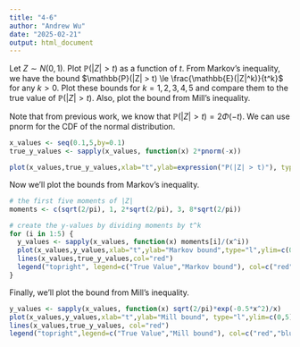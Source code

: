 ```yaml
---
title: "4-6"
author: "Andrew Wu"
date: "2025-02-21"
output: html_document
---
```


Let $Z \sim N(0,1)$. Plot $\mathbb{P}(|Z| > t)$ as a function of $t$. From Markov's inequality, we have the bound $\mathbb{P}(|Z| > t) \le \frac{\mathbb{E}(|Z|^k)}{t^k}$ for any $k > 0$. Plot these bounds for $k = 1, 2, 3, 4, 5$ and compare them to the true value of $\mathbb{P}(|Z| > t).$ Also, plot the bound from Mill's inequality.

Note that from previous work, we know that $\mathbb{P}(|Z| > t) = 2 \Phi(-t).$ We can use pnorm for the CDF of the normal distribution.

```r
x_values <- seq(0.1,5,by=0.1)
true_y_values <- sapply(x_values, function(x) 2*pnorm(-x))
```

```r
plot(x_values,true_y_values,xlab="t",ylab=expression("P(|Z| > t)"), type="l")
```

Now we'll plot the bounds from Markov's inequality.

```r
# the first five moments of |Z|
moments <- c(sqrt(2/pi), 1, 2*sqrt(2/pi), 3, 8*sqrt(2/pi))

# create the y-values by dividing moments by t^k
for (i in 1:5) {
  y_values <- sapply(x_values, function(x) moments[i]/(x^i))
  plot(x_values,y_values,xlab="t",ylab="Markov bound",type="l",ylim=c(0,10), col="blue")
  lines(x_values,true_y_values,col="red")
  legend("topright", legend=c("True Value","Markov bound"), col=c("red","blue"),lwd = 2, lty = 1)
}
```

Finally, we'll plot the bound from Mill's inequality.

```r
y_values <- sapply(x_values, function(x) sqrt(2/pi)*exp(-0.5*x^2)/x)
plot(x_values,y_values,xlab="t",ylab="Mill bound", type="l",ylim=c(0,5),col="blue")
lines(x_values,true_y_values, col="red")
legend("topright",legend=c("True Value","Mill bound"), col=c("red","blue"),lwd=2,lty=1)
```

